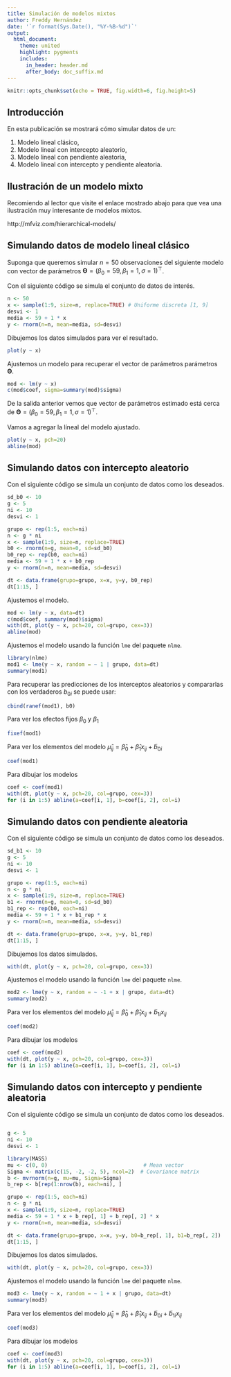 ```yaml
---
title: Simulación de modelos mixtos
author: Freddy Hernández
date: '`r format(Sys.Date(), "%Y-%B-%d")`'
output:
  html_document:
    theme: united
    highlight: pygments
    includes:
      in_header: header.md
      after_body: doc_suffix.md
---
```


```r
knitr::opts_chunk$set(echo = TRUE, fig.width=6, fig.height=5)
```

## Introducción
En esta publicación se mostrará cómo simular datos de un:  

1. Modelo lineal clásico,  
2. Modelo lineal con intercepto aleatorio,  
3. Modelo lineal con pendiente aleatoria,  
4. Modelo lineal con intercepto y pendiente aleatoria.  

## Ilustración de un modelo mixto
Recomiendo al lector que visite el enlace mostrado abajo para que vea una ilustración muy interesante de modelos mixtos.

http://mfviz.com/hierarchical-models/

## Simulando datos de modelo lineal clásico
Suponga que queremos simular $n=50$ observaciones del siguiente modelo con vector de parámetros $\boldsymbol{\Theta}=(\beta_0=59, \beta_1=1, \sigma=1)^\top$.

\begin{align*} 
y_i &\sim N(\mu_i, \sigma^2) \\ 
\mu_i &= 59 + 1 x_i \\
\sigma &= 1 \\
x &\sim Uniforme[1, 9]
\end{align*}

Con el siguiente código se simula el conjunto de datos de interés.
```r
n <- 50
x <- sample(1:9, size=n, replace=TRUE) # Uniforme discreta [1, 9]
desvi <- 1
media <- 59 + 1 * x
y <- rnorm(n=n, mean=media, sd=desvi)
```

Dibujemos los datos simulados para ver el resultado.
```r
plot(y ~ x)
```

Ajustemos un modelo para recuperar el vector de parámetros parámetros $\boldsymbol{\Theta}$.
```r
mod <- lm(y ~ x)
c(mod$coef, sigma=summary(mod)$sigma)
```

De la salida anterior vemos que vector de parámetros estimado está cerca de $\boldsymbol{\Theta}=(\beta_0=59, \beta_1=1, \sigma=1)^\top$.

Vamos a agregar la líneal del modelo ajustado.
```r
plot(y ~ x, pch=20)
abline(mod)
```

## Simulando datos con intercepto aleatorio
Con el siguiente código se simula un conjunto de datos como los deseados.

```r
sd_b0 <- 10
g <- 5
ni <- 10
desvi <- 1

grupo <- rep(1:5, each=ni)
n <- g * ni
x <- sample(1:9, size=n, replace=TRUE)
b0 <- rnorm(n=g, mean=0, sd=sd_b0)
b0_rep <- rep(b0, each=ni)
media <- 59 + 1 * x + b0_rep
y <- rnorm(n=n, mean=media, sd=desvi)

dt <- data.frame(grupo=grupo, x=x, y=y, b0_rep)
dt[1:15, ]
```

Ajustemos el modelo.
```r
mod <- lm(y ~ x, data=dt)
c(mod$coef, summary(mod)$sigma)
with(dt, plot(y ~ x, pch=20, col=grupo, cex=3))
abline(mod)
```


Ajustemos el modelo usando la función `lme` del paquete `nlme`.

```r
library(nlme)
mod1 <- lme(y ~ x, random = ~ 1 | grupo, data=dt)
summary(mod1)
```

Para recuperar las predicciones de los interceptos aleatorios y compararlas con los verdaderos $b_{0i}$ se puede usar:

```r
cbind(ranef(mod1), b0)
```

Para ver los efectos fijos $\beta_0$ y $\beta_1$
```r
fixef(mod1)
```

Para ver los elementos del modelo $\hat{\mu}_{ij} = \hat{\beta}_0 + \hat{\beta}_1 x_{ij} + \tilde{b}_{0i}$
```r
coef(mod1)
```

Para dibujar los modelos
```r
coef <- coef(mod1)
with(dt, plot(y ~ x, pch=20, col=grupo, cex=3))
for (i in 1:5) abline(a=coef[i, 1], b=coef[i, 2], col=i)
```

## Simulando datos con pendiente aleatoria
Con el siguiente código se simula un conjunto de datos como los deseados.

```r
sd_b1 <- 10
g <- 5
ni <- 10
desvi <- 1

grupo <- rep(1:5, each=ni)
n <- g * ni
x <- sample(1:9, size=n, replace=TRUE)
b1 <- rnorm(n=g, mean=0, sd=sd_b0)
b1_rep <- rep(b0, each=ni)
media <- 59 + 1 * x + b1_rep * x
y <- rnorm(n=n, mean=media, sd=desvi)

dt <- data.frame(grupo=grupo, x=x, y=y, b1_rep)
dt[1:15, ]
```

Dibujemos los datos simulados.
```r
with(dt, plot(y ~ x, pch=20, col=grupo, cex=3))
```

Ajustemos el modelo usando la función `lme` del paquete `nlme`.

```r
mod2 <- lme(y ~ x, random = ~ -1 + x | grupo, data=dt)
summary(mod2)
```

Para ver los elementos del modelo $\hat{\mu}_{ij} = \hat{\beta}_0 + \hat{\beta}_1 x_{ij} + \tilde{b}_{1i} x_{ij}$
```r
coef(mod2)
```

Para dibujar los modelos
```r
coef <- coef(mod2)
with(dt, plot(y ~ x, pch=20, col=grupo, cex=3))
for (i in 1:5) abline(a=coef[i, 1], b=coef[i, 2], col=i)
```

## Simulando datos con intercepto y pendiente aleatoria
Con el siguiente código se simula un conjunto de datos como los deseados.

```r

```

```r
g <- 5
ni <- 10
desvi <- 1

library(MASS)
mu <- c(0, 0)                               # Mean vector
Sigma <- matrix(c(15, -2, -2, 5), ncol=2)  # Covariance matrix
b <- mvrnorm(n=g, mu=mu, Sigma=Sigma)
b_rep <- b[rep(1:nrow(b), each=ni), ]

grupo <- rep(1:5, each=ni)
n <- g * ni
x <- sample(1:9, size=n, replace=TRUE)
media <- 59 + 1 * x + b_rep[, 1] + b_rep[, 2] * x
y <- rnorm(n=n, mean=media, sd=desvi)

dt <- data.frame(grupo=grupo, x=x, y=y, b0=b_rep[, 1], b1=b_rep[, 2])
dt[1:15, ]
```

Dibujemos los datos simulados.
```r
with(dt, plot(y ~ x, pch=20, col=grupo, cex=3))
```

Ajustemos el modelo usando la función `lme` del paquete `nlme`.

```r
mod3 <- lme(y ~ x, random = ~ 1 + x | grupo, data=dt)
summary(mod3)
```

Para ver los elementos del modelo $\hat{\mu}_{ij} = \hat{\beta}_0 + \hat{\beta}_1 x_{ij} + \tilde{b}_{0i} + \tilde{b}_{1i} x_{ij}$
```r
coef(mod3)
```

Para dibujar los modelos
```r
coef <- coef(mod3)
with(dt, plot(y ~ x, pch=20, col=grupo, cex=3))
for (i in 1:5) abline(a=coef[i, 1], b=coef[i, 2], col=i)
```
